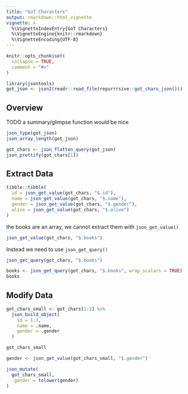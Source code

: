 ```yaml
---
title: "GoT Characters"
output: rmarkdown::html_vignette
vignette: >
  %\VignetteIndexEntry{GoT Characters}
  %\VignetteEngine{knitr::rmarkdown}
  %\VignetteEncoding{UTF-8}
---
```


```r
knitr::opts_chunk$set(
  collapse = TRUE,
  comment = "#>"
)
```

```r
library(jsontools)
got_json <- json2(readr::read_file(repurrrsive::got_chars_json()))
```

## Overview
TODO a summary/glimpse function would be nice

```r
json_type(got_json)
json_array_length(got_json)
```

```r
got_chars <- json_flatten_query(got_json)
json_prettify(got_chars[1])
```

## Extract Data

```r
tibble::tibble(
  id = json_get_value(got_chars, "$.id"),
  name = json_get_value(got_chars, "$.name"),
  gender = json_get_value(got_chars, "$.gender"),
  alive = json_get_value(got_chars, "$.alive")
)
```

the books are an array, we cannot extract them with `json_get_value()`

```r
json_get_value(got_chars, "$.books")
```

Instead we need to use `json_get_query()`

```r
json_get_query(got_chars, "$.books")
```

```r
books <- json_get_query(got_chars, "$.books", wrap_scalars = TRUE)
books
```

## Modify Data

```r
got_chars_small <- got_chars[1:3] %>% 
  json_build_object(
    id = 1:3,
    name = .name,
    gender = .gender
  )

got_chars_small
```

```r
gender <- json_get_value(got_chars_small, "$.gender")

json_mutate(
  got_chars_small,
  .gender = tolower(gender)
)
```

